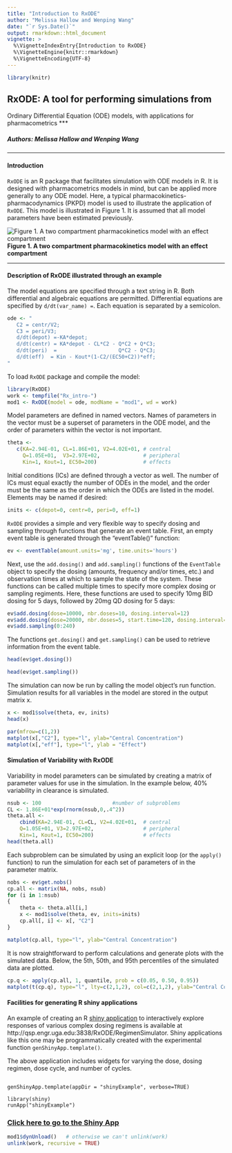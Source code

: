 ```yaml
---
title: "Introduction to RxODE"
author: "Melissa Hallow and Wenping Wang"
date: "`r Sys.Date()`"
output: rmarkdown::html_document
vignette: >
  %\VignetteIndexEntry{Introduction to RxODE}
  %\VignetteEngine{knitr::rmarkdown}
  %\VignetteEncoding{UTF-8}
---
```


```r
library(knitr)
```

## RxODE: A tool for performing simulations from 
Ordinary Differential Equation (ODE) models, with 
applications for pharmacometrics
***  

##### Authors: Melissa Hallow and Wenping Wang

***

#### Introduction
`RxODE` is an R package that facilitates simulation with ODE models in
R. It is designed with pharmacometrics models in mind, but can be
applied more generally to any ODE model. Here, a typical
pharmacokinetics-pharmacodynamics (PKPD) model is used to illustrate
the application of `RxODE`. This model is illustrated in Figure 1. It is
assumed that all model parameters have been estimated previously.

![Figure 1. A two compartment pharmacokinetics model with an effect compartment](Model_schematic_w500.png)  
**Figure 1. A two compartment pharmacokinetics model with an effect compartment**  

***
#### Description of RxODE illustrated through an example
The model equations are specified through a text string in R. Both
differential and algebraic equations are permitted. Differential
equations are specified by `d/dt(var_name) = `. Each
equation is separated by a semicolon.

```r
ode <- "
   C2 = centr/V2;
   C3 = peri/V3;
   d/dt(depot) =-KA*depot;
   d/dt(centr) = KA*depot - CL*C2 - Q*C2 + Q*C3;
   d/dt(peri)  =                    Q*C2 - Q*C3;
   d/dt(eff)  = Kin - Kout*(1-C2/(EC50+C2))*eff;
"
```
To load `RxODE` package and compile the model: 
```r
library(RxODE)
work <- tempfile("Rx_intro-")
mod1 <- RxODE(model = ode, modName = "mod1", wd = work)
```

Model parameters are defined in named vectors. Names of parameters in
the vector must be a superset of parameters in the ODE model, and the
order of parameters within the vector is not important. 
```r
theta <- 
   c(KA=2.94E-01, CL=1.86E+01, V2=4.02E+01, # central 
     Q=1.05E+01,  V3=2.97E+02,              # peripheral
     Kin=1, Kout=1, EC50=200)               # effects  
```

Initial conditions (ICs) are defined through a vector as well. The
number of ICs must equal exactly the number of ODEs in the model, and
the order must be the same as the order in which the ODEs are listed
in the model. Elements may be named if desired: 

```r
inits <- c(depot=0, centr=0, peri=0, eff=1)    
```

`RxODE` provides a simple and very flexible way to specify dosing and
sampling through functions that generate an event table. First, an
empty event table is generated through the "eventTable()" function:
```r
ev <- eventTable(amount.units='mg', time.units='hours')
```
Next, use the `add.dosing()` and `add.sampling()` functions of the
`EventTable` object to specify the dosing (amounts, frequency and/or
times, etc.) and observation times at which to sample the state of the
system.  These functions can be called multiple times to specify more
complex dosing or sampling regiments.  Here, these functions are used
to specify 10mg BID dosing for 5 days, followed by 20mg QD dosing for
5 days: 
```r
ev$add.dosing(dose=10000, nbr.doses=10, dosing.interval=12)
ev$add.dosing(dose=20000, nbr.doses=5, start.time=120, dosing.interval=24)
ev$add.sampling(0:240)
```

The functions `get.dosing()` and `get.sampling()` can be used to
retrieve information from the event table.  

```r
head(ev$get.dosing())
```

```r
head(ev$get.sampling())
```

The simulation can now be run by calling the model object's run
function. Simulation results for all variables in the model are stored
in the output matrix x. 

```r
x <- mod1$solve(theta, ev, inits)
head(x)
```

```r
par(mfrow=c(1,2))
matplot(x[,"C2"], type="l", ylab="Central Concentration")
matplot(x[,"eff"], type="l", ylab = "Effect")
```

#### Simulation of Variability with RxODE
Variability in model parameters can be simulated by creating a matrix
of parameter values for use in the simulation. In the example below,
40% variability in clearance is simulated. 

```r
nsub <- 100						  #number of subproblems
CL <- 1.86E+01*exp(rnorm(nsub,0,.4^2))
theta.all <- 
	cbind(KA=2.94E-01, CL=CL, V2=4.02E+01,  # central 
	Q=1.05E+01, V3=2.97E+02,                # peripheral
	Kin=1, Kout=1, EC50=200)                # effects  
head(theta.all)
```

Each subproblem can be simulated by using an explicit loop (or the `apply()`
function) to run the simulation for each set of parameters of in the parameter
matrix. 

```r
nobs <- ev$get.nobs()
cp.all <- matrix(NA, nobs, nsub)
for (i in 1:nsub)
{
	theta <- theta.all[i,]
	x <- mod1$solve(theta, ev, inits=inits)
	cp.all[, i] <- x[, "C2"]
}

matplot(cp.all, type="l", ylab="Central Concentration")

```

It is now straightforward to perform calculations and generate plots
with the simulated data. Below,  the 5th, 50th, and 95th percentiles
of the simulated data are plotted. 

```r
cp.q <- apply(cp.all, 1, quantile, prob = c(0.05, 0.50, 0.95))
matplot(t(cp.q), type="l", lty=c(2,1,2), col=c(2,1,2), ylab="Central Concentration")

```

#### Facilities for generating R shiny applications

An example of creating an R [shiny application](http://shiny.rstudio.com) to
interactively explore responses of various complex dosing regimens is available
at http://qsp.engr.uga.edu:3838/RxODE/RegimenSimulator.  Shiny applications
like this one may be programmatically created with the experimental function
`genShinyApp.template()`.

The above application includes widgets for varying the dose, dosing
regimen, dose cycle, and number of cycles.  

```

genShinyApp.template(appDir = "shinyExample", verbose=TRUE)

library(shiny)
runApp("shinyExample")

```

### [Click here to go to the Shiny App](http://qsp.engr.uga.edu:3838/RxODE/RegimenSimulator)

```r
mod1$dynUnload()   # otherwise we can't unlink(work)
unlink(work, recursive = TRUE)
```
